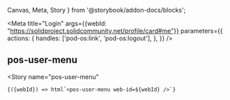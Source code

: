 
  Canvas,
  Meta,
  Story
} from '@storybook/addon-docs/blocks';

<Meta
  title="Login"
  args={{webId: "https://solidproject.solidcommunity.net/profile/card#me"}}
  parameters={{
    actions: {
      handles: ['pod-os:link', 'pod-os:logout'],
    },
  }}
/>


## pos-user-menu


<Canvas
  withSource="open">
  <Story
    name="pos-user-menu"
  >
    {({webId}) => html`<pos-user-menu web-id=${webId} />`}
  </Story>
</Canvas>
